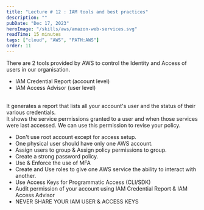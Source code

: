 ```yaml
---
title: "Lecture # 12 : IAM tools and best practices"
description: ""
pubDate: "Dec 17, 2023"
heroImage: "/skills/aws/amazon-web-services.svg"
readTime: 15 minutes
tags: ["cloud", "AWS", "PATH:AWS"]
order: 11
---
```



<Section link="iam-security-tools" title="Security Tools Provided by IAM" />
There are 2 tools provided by AWS to control the Identity and Access of users in
our organisation.
<ul class="list-disc pl-6">
	<li>IAM Credential Report (account level)</li>
	<li>IAM Access Advisor (user level)</li>
</ul>

<br />
<Section link="iam-credential-report" title="IAM Credential Report" />
It generates a report that lists all your account's user and the status of their
various credentials.
<Section link="iam-access-advisor" title="IAM Access Advisor" />
It shows the service permissions granted to a user and when those services were
last accessed. We can use this permission to revise your policy.

<Section link="iam-access-advisor" title="IAM best Practice" />
<ul class="list-disc pl-6">
	<li>Don't use root account except for access setup.</li>
	<li>One physical user should have only one AWS account.</li>
    <li>Assign users to group & Assign policy permissions to group.</li>
    <li>Create a strong password policy.</li>
    <li>Use & Enforce the use of MFA</li>
    <li>Create and Use roles to give one AWS service the ability to interact with another.</li>
    <li>Use Access Keys for Programmatic Access (CLI/SDK)</li>
    <li>Audit permission of your account using IAM Credential Report & IAM Access Advisor</li>
    <li>NEVER SHARE YOUR IAM USER & ACCESS KEYS</li>
</ul>